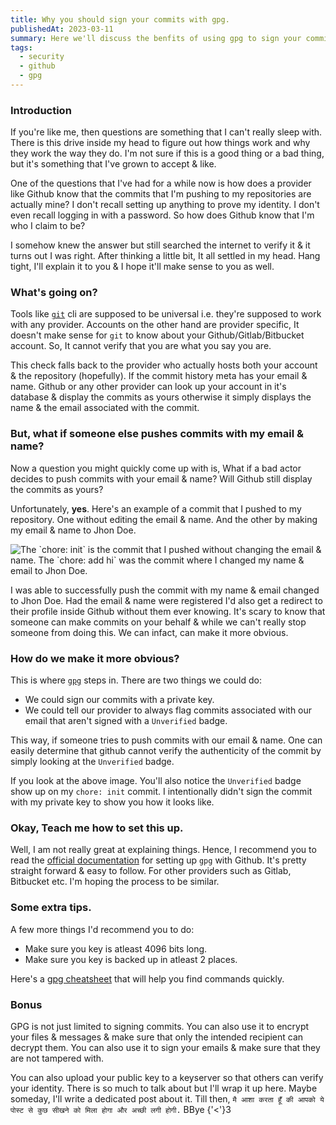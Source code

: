 ```yaml
---
title: Why you should sign your commits with gpg.
publishedAt: 2023-03-11
summary: Here we'll discuss the benfits of using gpg to sign your commits and how to set it up with github.
tags:
  - security
  - github
  - gpg
---
```


### Introduction

If you're like me, then questions are something that I can't really
sleep with. There is this drive inside my head to figure out how
things work and why they work the way they do. I'm not sure if this
is a good thing or a bad thing, but it's something that I've grown
to accept & like.

One of the questions that I've had for a while now is how does a
provider like Github know that the commits that I'm pushing to my
repositories are actually mine? I don't recall setting up
anything to prove my identity. I don't even recall logging
in with a password. So how does Github know that I'm
who I claim to be?

I somehow knew the answer but still searched the internet to verify it &
it turns out I was right. After thinking a little bit, It all settled in
my head. Hang tight, I'll explain it to you & I hope it'll make sense
to you as well.

### What's going on?

Tools like [`git`](https://git-scm.com/) cli are supposed to be universal
i.e. they're supposed to work with any provider. Accounts on the other hand
are provider specific, It doesn't make sense for `git` to know about
your Github/Gitlab/Bitbucket account. So, It cannot verify that you are
what you say you are.

This check falls back to the provider who actually hosts both your
account & the repository (hopefully). If the commit history meta has
your email & name. Github or any other provider can look up your
account in it's database & display the commits as yours otherwise
it simply displays the name & the email associated with the commit.

### But, what if someone else pushes commits with my email & name?

Now a question you might quickly come up with is, What if a bad actor
decides to push commits with your email & name? Will Github still
display the commits as yours?

Unfortunately, **yes**. Here's an example of a commit that I pushed
to my repository. One without editing the email & name. And the other
by making my email & name to Jhon Doe.

<Image
  src="/assets/gpg-sign/initial_github_commit.png"
  alt="The `chore: init` is the commit that I pushed without changing the email & name. The `chore: add hi` was the commit where I changed my name & email to Jhon Doe."
  width={800}
  height={400}
/>

I was able to successfully push the commit with my name & email changed to
Jhon Doe. Had the email & name were registered I'd also get a redirect to
their profile inside Github without them ever knowing. It's scary to know
that someone can make commits on your behalf & while we can't really stop someone
from doing this. We can infact, can make it more obvious.

### How do we make it more obvious?

This is where [`gpg`](https://gnupg.org/) steps in. There are two things we could
do:

- We could sign our commits with a private key.
- We could tell our provider to always flag commits associated with our email that aren't
  signed with a `Unverified` badge.

This way, if someone tries to push commits with our email & name. One can easily
determine that github cannot verify the authenticity of the commit by simply looking
at the `Unverified` badge.

If you look at the above image. You'll also notice the `Unverified`
badge show up on my `chore: init` commit. I intentionally didn't sign the commit with
my private key to show you how it looks like.

### Okay, Teach me how to set this up.

Well, I am not really great at explaining things. Hence, I recommend you to read the
[official documentation](https://docs.github.com/en/github/authenticating-to-github/managing-commit-signature-verification/about-commit-signature-verification)
for setting up `gpg` with Github. It's pretty straight forward &
easy to follow. For other providers such as Gitlab, Bitbucket etc.
I'm hoping the process to be similar.

### Some extra tips.

A few more things I'd recommend you to do:

- Make sure you key is atleast 4096 bits long.
- Make sure you key is backed up in atleast 2 places.

Here's a [gpg cheatsheet](http://irtfweb.ifa.hawaii.edu/~lockhart/gpg/) that
will help you find commands quickly.

### Bonus

GPG is not just limited to signing commits. You can also use it to encrypt
your files & messages & make sure that only the intended recipient can
decrypt them. You can also use it to sign your emails & make sure that
they are not tampered with.

You can also upload your public key to a keyserver so that others can
verify your identity. There is so much to talk about but I'll wrap it up
here. Maybe someday, I'll write a dedicated post about it. Till then,
`मै आशा करता हूँ की आपको ये पोस्ट से कुछ सीखने को मिला होगा और अच्छी लगी होगी.` BBye {'<'}3

